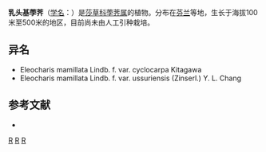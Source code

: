 {{Speciesbox 
| genus = Heleocharis
| species = mamillata
| authority = Lindb. f.
| subdivision_ranks =[[变种|变种]]
| subdivision =
* 乳头基荸荠 ''H. m.'' var. ''mamillata''
* [[圆果乳头基荸荠|圆果乳头基荸荠]] ''H. m.'' var. ''cyclocarpa''
}}

'''乳头基荸荠'''（[[学名|学名]]：{{lang|la|''Heleocharis mamillata''}}）是[[莎草科|莎草科]][[荸荠属|荸荠属]]的植物。分布在[[芬兰|芬兰]]等地，生长于海拔100米至500米的地区，目前尚未由人工引种栽培。

== 异名 ==
* Eleocharis mamillata Lindb. f. var. cyclocarpa Kitagawa
* Eleocharis mamillata Lindb. f. var. ussuriensis (Zinserl.) Y. L. Chang

== 参考文献 ==
<div class="references-small">
* {{cite web| url =http://www.bioinfo.cn/db05/KmzwSpecies.php?action=view&id=6920| title =乳头基荸荠| work =《中国高等植物数据库全库》| publisher =中国科学院微生物研究所| author =昆明植物研究所| accessdate =2009-02-24| deadurl =yes| archiveurl =https://web.archive.org/web/20160305022457/http://www.bioinfo.cn/db05/KmzwSpecies.php?action=view&id=6920| archivedate =2016-03-05}}
</div>
{{Taxonbar}}

[[Category:芬兰植物|R]]
[[Category:内蒙古植物|R]]
[[Category:荸荠属|R]]